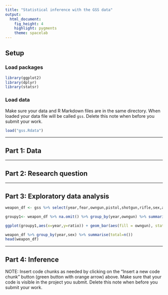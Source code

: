 ```yaml
---
title: "Statistical inference with the GSS data"
output: 
  html_document: 
    fig_height: 4
    highlight: pygments
    theme: spacelab
---
```


## Setup

### Load packages

```r
library(ggplot2)
library(dplyr)
library(statsr)
```

### Load data

Make sure your data and R Markdown files are in the same directory. When loaded
your data file will be called `gss`. Delete this note when before you submit 
your work. 

```r
load("gss.Rdata")
```



* * *

## Part 1: Data


* * *

## Part 2: Research question



* * *

## Part 3: Exploratory data analysis
```r
weapon_df <- gss %>% select(year,fear,owngun,pistol,shotgun,rifle,sex,age,race,educ,wrkstat)

groupy1<- weapon_df %>% na.omit() %>% group_by(year,owngun) %>% summarise(total=n()) %>% mutate(ratio=total/sum(total))

ggplot(groupy1,aes(x=year,y=ratio)) + geom_bar(aes(fill = owngun), stat="identity")


```

```r
weapon_df %>% group_by(year,sex) %>% summarise(total=n())
head(weapon_df)
```

* * *

## Part 4: Inference

NOTE: Insert code chunks as needed by clicking on the "Insert a new code chunk" 
button (green button with orange arrow) above. Make sure that your code is visible
in the project you submit. Delete this note when before you submit your work.